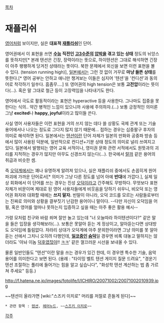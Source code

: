[[목차]]
= 재플리쉬 =
[[영어]]처럼 보이지만, 실은 '''대표적 [[재플리쉬]]'''인 단어.

영어권에서 이 표현을 쓰면 '''[[수능]] 직전인 [[고3]]수준의 [[압박]]을 겪고 있는 상태''' 정도의 뉘앙스를 뜻하지만[* 본래 텐션은 긴장, 장력이라는 뜻으로, 하이텐션은 그대로 해석하면 긴장이 아주 팽팽하게 당겨진 상태라는 뜻이다. 북한 문제에서 외신을 보면 이런 표현을 볼 수 있다. (tension running high)], [[일본]]에서는 그런 것 없이 거꾸로 '''마냥 들뜬 상태'''를 뜻한다.[* 영어 공부는 안하고 애니만 챙겨보는 이들은 심지어 '텐션'을 '컨디션'과 동의어로 착각하기 일쑤다. 흠좀무….] 또 영어권의 high tension은 보통 '''고전압'''이라는 뜻이다(…). 혹은 말 그대로 철근 등이 고장력임을 나타내기도 한다. 

영어에서 극도로 활동적이라는 표현은 hyperactive 등을 사용한다. 그나마도 집중을 못한다는 식의.. 약간 병적인 느낌이 있으니까 사용에 주의하자.(...) 보통 긍정적인 의미론 그냥 '''excited'''나 '''happy, joyful'''이라고 많이들 쓴다.

사실 영어 사용자들은 이런 표현을 거의 쓰지 않는 데다 쓸 상황도 국제 관계 또는 기술 용어에서나 나오는 정도로 그다지 많지 않기 때문에... 접하는 경우는 십중팔구 후자의 의미로 해석하면 된다. 일본에서는 [[텐션]]이란 단어 자체가 일본의 만화와 공중파 방송 등에서 많이 사용된 덕분에, 일반적으로 컨디션+기분 상태 정도의 의미로 널리 쓰여지고 있다. 일본에서 발행되는 영어 교육 서적이나, 영미권 문화 관련 서적에서도 원뜻과의 괴리를 지적하는 경우가 많지만 아무도 신경쓰지 않는다(…). 한국에서 [[랄까]] 같은 용어의 취급과 비슷한 셈.

즉 [[오덕]]계에서는 꽤나 유명하게 알려져 있으나, 실은 재플리쉬 중에서도 손꼽히게 원어 파괴에 가까운 단어로서[* 의미가 그냥 다른 정도를 넘어 아예 '''반대'''에 가깝다.], 실제 일상 회화에서 이 단어를 쓰는 경우는 진성 [[오덕]]이라고 간주해도 무방하다. 무엇보다 표현 자체가 비문이며 제대로 된 영어 사용자들에게 비웃음을 당하기 쉬우니, 비오덕 또는 영어권 화자와 대화할 때에는 '''쓰지 말자.''' 빈말이 아니라, 오덕 코드를 모르는 사람들로부터는 진짜로 의미와 상황을 결부짓기 난감한 용어이니 말이다. --다만 자신이 오덕임을 어필, 혹은 영어를 얼마나 못하는지 입증하고 싶을 때는 아주 좋은 활용 예시--

가령 모처럼 친구와 바람 쐬며 잘만 놀고 있는데 "너 오늘따라 하이텐션이다?" 같은 말을 들은 입장을 생각해보라(…). 보통은 못알아 듣는 게 정상이고, 알아듣는다면 상대방도 오덕임에 틀림없다. 차라리 상대가 오덕계에 아주 문외한이라면 그냥 의미를 못 알아듣는 선에서 그치니 오히려 다행인데, '''[[일코]]중인 [[숨덕]]'''일 경우엔 비록 대놓고 말하지는 않더라도 '아놔 이놈 [[덕후]]였잖아!! [[ㅋㅋ]]' 같은 껄끄러운 시선을 보내올 수 있다. 

물론 일반인들도 "텐션"이란 말을 쓰는 경우가 있긴 한데, 이 경우엔 특수한 기술, 음악 용어를 의미한다고 보면 된다. (용례 : "타이밍 벨트 텐션 게이지 질문 드려요", "경운기 텐션 조절하는 풀리에 들어가는 힘을 알고 싶습니다", "화성학 텐션 계산하는 법 좀 가르쳐 주세요" 등등.) 

http://f.hatena.ne.jp/images/fotolife/I/ICHIRO/20071002/20071002010939.jpg

~~텐션이 올라가면 [wiki:"스즈키 이치로" 머리를 저절로 흔들게 된다]~~

 * 관련 항목 : [[텐션]], [[헤어누드]], ~~[[스즈키 이치로]]~~
[[각주]]
